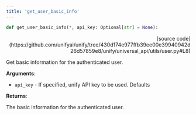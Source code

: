 ```yaml
---
title: 'get_user_basic_info'
---
```


```python
def get_user_basic_info(*, api_key: Optional[str] = None):
```

<p align="right">[source code](https://github.com/unifyai/unify/tree/430d174e977ffb39ee00e39940942d26d57859e8/unify/universal_api/utils/user.py#L8)</p>

Get basic information for the authenticated user.

**Arguments**:

- `api_key` - If specified, unify API key to be used. Defaults



**Returns**:

The basic information for the authenticated user.